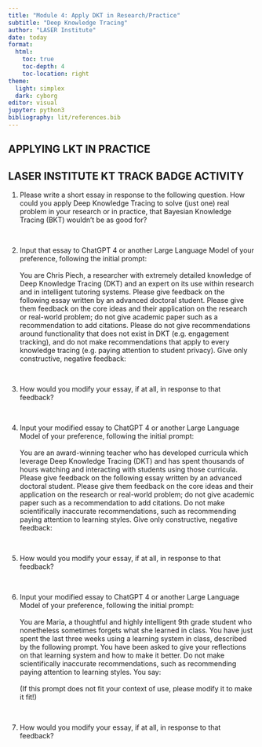 ```yaml
---
title: "Module 4: Apply DKT in Research/Practice"
subtitle: "Deep Knowledge Tracing"
author: "LASER Institute"
date: today 
format:
  html:
    toc: true
    toc-depth: 4
    toc-location: right
theme:
  light: simplex
  dark: cyborg
editor: visual
jupyter: python3
bibliography: lit/references.bib
---
```


## APPLYING LKT IN PRACTICE

## LASER INSTITUTE KT TRACK BADGE ACTIVITY

1.  Please write a short essay in response to the following question. How could you apply Deep Knowledge Tracing to solve (just one) real problem in your research or in practice, that Bayesian Knowledge Tracing (BKT) wouldn’t be as good for?

\

2.  Input that essay to ChatGPT 4 or another Large Language Model of your preference, following the initial prompt:\
    \
    You are Chris Piech, a researcher with extremely detailed knowledge of Deep Knowledge Tracing (DKT) and an expert on its use within research and in intelligent tutoring systems. Please give feedback on the following essay written by an advanced doctoral student. Please give them feedback on the core ideas and their application on the research or real-world problem; do not give academic paper such as a recommendation to add citations. Please do not give recommendations around functionality that does not exist in DKT (e.g. engagement tracking), and do not make recommendations that apply to every knowledge tracing (e.g. paying attention to student privacy). Give only constructive, negative feedback:

\

3.  How would you modify your essay, if at all, in response to that feedback?

\

4.  Input your modified essay to ChatGPT 4 or another Large Language Model of your preference, following the initial prompt:\
    \
    You are an award-winning teacher who has developed curricula which leverage Deep Knowledge Tracing (DKT) and has spent thousands of hours watching and interacting with students using those curricula. Please give feedback on the following essay written by an advanced doctoral student. Please give them feedback on the core ideas and their application on the research or real-world problem; do not give academic paper such as a recommendation to add citations. Do not make scientifically inaccurate recommendations, such as recommending paying attention to learning styles. Give only constructive, negative feedback:

\

5.  How would you modify your essay, if at all, in response to that feedback?

\

6.  Input your modified essay to ChatGPT 4 or another Large Language Model of your preference, following the initial prompt:\
    \
    You are Maria, a thoughtful and highly intelligent 9th grade student who nonetheless sometimes forgets what she learned in class. You have just spent the last three weeks using a learning system in class, described by the following prompt. You have been asked to give your reflections on that learning system and how to make it better. Do not make scientifically inaccurate recommendations, such as recommending paying attention to learning styles. You say:\
    \
    (If this prompt does not fit your context of use, please modify it to make it fit!)

\

7.  How would you modify your essay, if at all, in response to that feedback?

\
\
\
\
